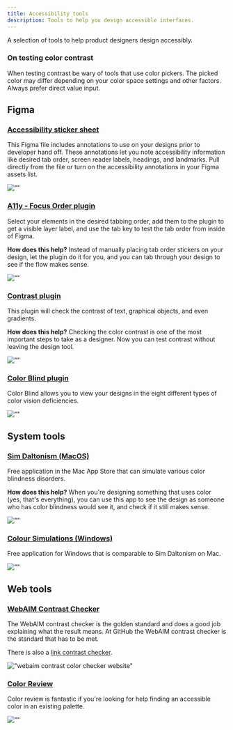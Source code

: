 ```yaml
---
title: Accessibility tools
description: Tools to help you design accessible interfaces.
---
```


A selection of tools to help product designers design accessibly.

### On testing color contrast

When testing contrast be wary of tools that use color pickers. The picked color may differ depending on your color space settings and other factors. Always prefer direct value input.

## Figma

### [Accessibility sticker sheet](https://www.figma.com/file/GQEYQhQ5s19Wsp6p2wMcU0/A11y-Design-resources?node-id=1-2&t=SsZrSUTm6mbV06jp-11)

This Figma file includes annotations to use on your designs prior to developer hand off. These annotations let you note accessibility information like desired tab order, screen reader labels, headings, and landmarks. Pull directly from the file or turn on the accessibility annotations in your Figma assets list.

![""](https://user-images.githubusercontent.com/40274682/102533171-e6993780-4059-11eb-8e7c-5452070e2de0.png)

### [A11y - Focus Order plugin](https://www.figma.com/community/plugin/731310036968334777/A11y---Focus-Orderer)

Select your elements in the desired tabbing order, add them to the plugin to get a visible layer label, and use the tab key to test the tab order from inside of Figma.

**How does this help?** Instead of manually placing tab order stickers on your design, let the plugin do it for you, and you can tab through your design to see if the flow makes sense.

![""](https://user-images.githubusercontent.com/40274682/102416403-9dd87480-3fae-11eb-98c3-1b85046d98b7.png)

### [Contrast plugin](https://www.figma.com/community/plugin/748533339900865323/Contrast)

This plugin will check the contrast of text, graphical objects, and even gradients.

**How does this help?** Checking the color contrast is one of the most important steps to take as a designer. Now you can test contrast without leaving the design tool.

![""](https://user-images.githubusercontent.com/40274682/88444681-1c036700-cdd3-11ea-9be2-92eb651419d3.png)

### [Color Blind plugin](https://www.figma.com/community/plugin/733343906244951586/Color-Blind)

Color Blind allows you to view your designs in the eight different types of color vision deficiencies.

![""](https://user-images.githubusercontent.com/694831/103639152-3890f700-4f4e-11eb-9e7f-1fcd9582ad68.png)

## System tools

### [Sim Daltonism (MacOS)](https://apps.apple.com/us/app/sim-daltonism/id693112260?mt=12)

Free application in the Mac App Store that can simulate various color blindness disorders.

**How does this help?** When you're designing something that uses color (yes, that's everything), you can use this app to see the design as someone who has color blindness would see it, and check if it still makes sense.

![""](https://user-images.githubusercontent.com/40274682/88444732-5ff66c00-cdd3-11ea-97f6-350c2f5a6f32.png)

### [Colour Simulations (Windows)](http://www.coloursimulations.com/)

Free application for Windows that is comparable to Sim Daltonism on Mac.

![""](https://user-images.githubusercontent.com/40274682/103688232-5ce8d580-4f46-11eb-9b63-7a4ff7936517.png)

## Web tools

### [WebAIM Contrast Checker](https://webaim.org/resources/contrastchecker/)

The WebAIM contrast checker is the golden standard and does a good job explaining what the result means.
At GitHub the WebAIM contrast checker is the standard that has to be met.

There is also a [link contrast checker](https://webaim.org/resources/linkcontrastchecker/?fcolor=D9D9D9&bcolor=FFFFFF).

!["webaim contrast color checker website"](https://user-images.githubusercontent.com/813754/188844756-2340bcbd-2630-4a5f-be4a-8796774601cc.png)

### [Color Review](https://color.review/)

Color review is fantastic if you're looking for help finding an accessible color in an existing palette.

![""](https://user-images.githubusercontent.com/40274682/88444756-90d6a100-cdd3-11ea-876c-1c850ae19223.png)

